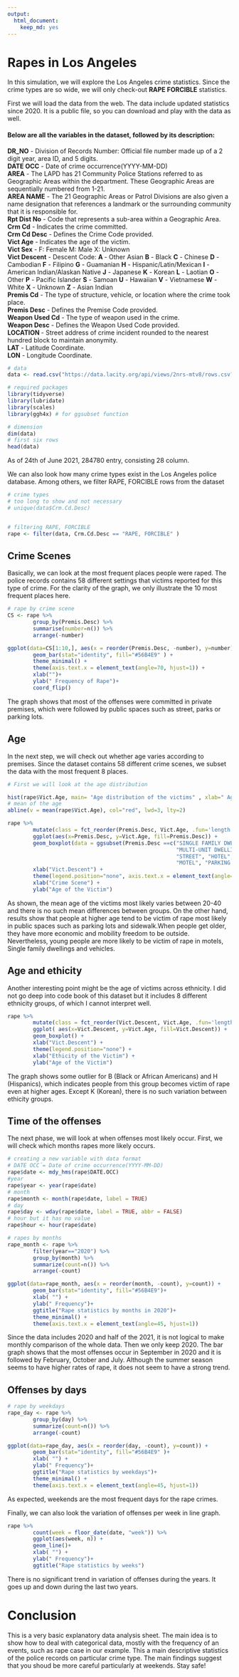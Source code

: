 ```yaml
---
output: 
  html_document: 
    keep_md: yes
---
```


# Rapes in Los Angeles

In this simulation, we will explore the Los Angeles crime statistics.
Since the crime types are so wide, we will only check-out __RAPE FORCIBLE__ statistics. 

First we will load the data from the web. The data include updated statistics since 2020. It is a public file, so you can download and play with the data as well. 

#### Below are all the variables in the dataset, followed by its description:    
__DR_NO__ - Division of Records Number: Official file number made up of a 2 digit year, area ID, and 5 digits.  
__DATE OCC__ - Date of crime occurrence(YYYY-MM-DD)  
__AREA__ - The LAPD has 21 Community Police Stations referred to as Geographic Areas within the department. These Geographic Areas are sequentially numbered from 1-21.  
__AREA NAME__ - The 21 Geographic Areas or Patrol Divisions are also given a name designation that references a landmark or the surrounding community that it is responsible for.  
__Rpt Dist No__ - Code that represents a sub-area within a Geographic Area.  
__Crm Cd__  - Indicates the crime committed.  
__Crm Cd Desc__ - Defines the Crime Code provided.  
__Vict Age__ - Indicates the age of the victim.  
__Vict Sex__ - F: Female M: Male X: Unknown  
__Vict Descent__ - Descent Code: __A __- Other Asian __B__ - Black __C__ - Chinese __D__ - Cambodian __F__ - Filipino __G__ - Guamanian __H__ - Hispanic/Latin/Mexican __I__ - American Indian/Alaskan Native __J__ - Japanese __K__ - Korean __L__ - Laotian __O__ - Other __P__ - Pacific Islander __S__ - Samoan __U__ - Hawaiian __V__ - Vietnamese __W__ - White __X__ - Unknown __Z__ - Asian Indian  
__Premis Cd__ - The type of structure, vehicle, or location where the crime took place.     
__Premis Desc__ - Defines the Premise Code provided.  
__Weapon Used Cd__ - The type of weapon used in the crime.  
__Weapon Desc__ - Defines the Weapon Used Code provided.    
__LOCATION __ - Street address of crime incident rounded to the nearest hundred block to maintain anonymity.  
__LAT__ - Latitude Coordinate.  
__LON__ - Longitude Coordinate.  

```r
# data
data <- read.csv("https://data.lacity.org/api/views/2nrs-mtv8/rows.csv?accessType=DOWNLOAD")

# required packages
library(tidyverse)
library(lubridate)
library(scales)
library(ggh4x) # for ggsubset function 

```


```r
# dimension
dim(data)
# first six rows
head(data)


```
As of 24th of June 2021, 284780 entry, consisting 28 column. 

We can also look how many crime types exist in the Los Angeles police database. Among others, we filter RAPE, FORCIBLE
rows from the dataset

```r
# crime types
# too long to show and not necessary
# unique(data$Crm.Cd.Desc)


# filtering RAPE, FORCIBLE
rape <- filter(data, Crm.Cd.Desc == "RAPE, FORCIBLE" )


```

## Crime Scenes
Basically, we can look at the most frequent places people were raped. The police records contains 58 different settings that victims reported for this type of crime. For the clarity of the graph, we only illustrate the 10 most frequent places here. 

```r


# rape by crime scene
CS <- rape %>% 
        group_by(Premis.Desc) %>%
        summarise(number=n()) %>%
        arrange(-number) 

ggplot(data=CS[1:10,], aes(x = reorder(Premis.Desc, -number), y=number)) +
        geom_bar(stat="identity", fill="#56B4E9" ) +
        theme_minimal() +
        theme(axis.text.x = element_text(angle=70, hjust=1)) +
        xlab("")+
        ylab(" Frequency of Rape")+
        coord_flip()

```

The graph shows that most of the offenses were committed in private premises, which were followed by public spaces such as street, parks or parking lots. 

## Age 
In the next step, we will check out whether age varies according to premises. Since the dataset contains 58 different crime scenes, we subset the data with the most frequent 8 places. 

```r

# First we will look at the age distribution

hist(rape$Vict.Age, main= "Age distribution of the victims" , xlab=" Age of the victims")
# mean of the age
abline(v = mean(rape$Vict.Age), col="red", lwd=3, lty=2)

rape %>%
        mutate(class = fct_reorder(Premis.Desc, Vict.Age, .fun='length' ))%>%
        ggplot(aes(x=Premis.Desc, y=Vict.Age, fill=Premis.Desc)) +
        geom_boxplot(data = ggsubset(Premis.Desc ==c("SINGLE FAMILY DWELLING",
                                                     "MULTI-UNIT DWELLING (APARTMENT, DUPLEX, ETC)",
                                                     "STREET", "HOTEL", "VEHICLE, PASSENGER/TRUCK",
                                                     "MOTEL", "PARKING LOT", "SIDEWALK"))) +
        xlab("Vict.Descent") +
        theme(legend.position="none", axis.text.x = element_text(angle=70, hjust=1)) +
        xlab("Crime Scene") +
        ylab("Age of the Victim")

```


As shown, the mean age of the victims most likely varies between 20-40 and there is no such mean differences between groups. On the other hand, results show that people at higher age tend to be victim of rape most likely in public spaces such as parking lots and sidewalk.When people get older, they have more economic and mobility freedom to be outside. Nevertheless, young people are more likely to be victim of rape in motels, Single family dwellings and vehicles.    

## Age and ethicity
Another interesting point might be the age of victims across ethnicity. I did not go deep into code book of this dataset but it includes 8 different ethnicity groups, of which I cannot interpret well. 

```r
rape %>%
        mutate(class = fct_reorder(Vict.Descent, Vict.Age, .fun='length' )) %>%
        ggplot( aes(x=Vict.Descent, y=Vict.Age, fill=Vict.Descent)) + 
        geom_boxplot() +
        xlab("Vict.Descent") +
        theme(legend.position="none") +
        xlab("Ethicity of the Victim") +
        ylab("Age of the Victim")

```

The graph shows some outlier for B (Black or African Americans) and H (Hispanics), which indicates people from this group becomes victim of rape even at higher ages. Except K (Korean), there is no such variation between ethicity groups. 

## Time of the offenses

The next phase, we will look at when offenses most likely occur. First, we will check which months rapes more likely occurs. 

```r
# creating a new variable with data format
# DATE OCC´= Date of crime occurrence(YYYY-MM-DD)  
rape$date <- mdy_hms(rape$DATE.OCC)
#year
rape$year <- year(rape$date)
# month
rape$month <- month(rape$date, label = TRUE)
# day 
rape$day <- wday(rape$date, label = TRUE, abbr = FALSE)
# hour but it has no value
rape$hour <- hour(rape$date)

# rapes by months
rape_month <- rape %>%
        filter(year=="2020") %>%
        group_by(month) %>%
        summarize(count=n()) %>%
        arrange(-count)

ggplot(data=rape_month, aes(x = reorder(month, -count), y=count)) +
        geom_bar(stat="identity", fill="#56B4E9")+
        xlab( "") +
        ylab(" Frequency")+
        ggtitle("Rape statistics by months in 2020")+
        theme_minimal() +
        theme(axis.text.x = element_text(angle=45, hjust=1)) 
```

Since the data includes 2020 and half of the 2021, it is not logical to make monthly comparison of the whole data. Then we only keep 2020. The bar graph shows that the most offenses occur in September in 2020 and it is followed by February, October and July. Although the summer season seems to have higher rates of rape, it does not seem to have a strong trend.  

## Offenses by days

```r

# rape by weekdays
rape_day <- rape %>%
        group_by(day) %>%
        summarize(count=n()) %>%
        arrange(-count)

ggplot(data=rape_day, aes(x = reorder(day, -count), y=count)) +
        geom_bar(stat="identity", fill="#56B4E9" )+
        xlab( "") +
        ylab(" Frequency")+
        ggtitle("Rape statistics by weekdays")+
        theme_minimal() +
        theme(axis.text.x = element_text(angle=45, hjust=1)) 

```

As expected, weekends are the most frequent days for the rape crimes.

Finally, we can also look the variation of offenses per week in line graph.

```r
rape %>% 
        count(week = floor_date(date, "week")) %>% 
        ggplot(aes(week, n)) +
        geom_line()+
        xlab( "") +
        ylab(" Frequency")+
        ggtitle("Rape statistics by weeks")

```

There is no significant trend in variation of offenses during the years. It goes up and down during the last two years. 

# Conclusion

This is a very basic explanatory data analysis sheet. The main idea is to show how to deal with categorical data, mostly with the frequency of an events, such as rape case in our example. This a main descriptive statistics of the police records on particular crime type. The main findings suggest that you shoud be more careful particularly at weekends.  Stay safe! 
